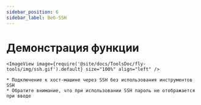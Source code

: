 ```yaml
---
sidebar_position: 6
sidebar_label: Веб-SSH
---
```







# Демонстрация функции

    <ImageView image={require('@site/docs/ToolsDoc/fly-tools/img/ssh.gif').default} size="100%" align="left" />

    * Подключение к хост-машине через SSH без использования инструментов SSH
    * Обратите внимание, что при использовании SSH пароль не отображается при вводе
